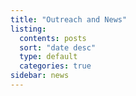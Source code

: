 ```yaml
---
title: "Outreach and News"
listing:
  contents: posts
  sort: "date desc"
  type: default
  categories: true
sidebar: news
---
```

